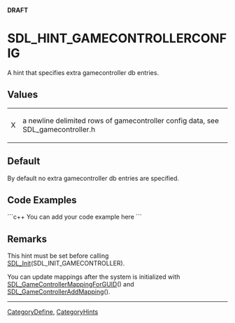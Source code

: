 '''DRAFT'''

<!-- #*^*^*^*^*See http://wiki.libsdl.org/moin.cgi/SGEnumerations for details on editing this page*^*^*^*^* -->


= SDL_HINT_GAMECONTROLLERCONFIG =
A hint that specifies extra gamecontroller db entries.




== Values ==
{|
|X
|a newline delimited rows of gamecontroller config data, see SDL_gamecontroller.h
|}


== Default ==
By default no extra gamecontroller db entries are specified.


== Code Examples ==
```c++
You can add your code example here
```

<!-- #Leave this section as-is unless you have a code example to put in.  In that case, replace You can add your code example here with your code example following the Style Guide instructions.  Leave the rest of the markup alone and delete this comment. -->


== Remarks ==
This hint must be set before calling [[SDL_Init]](SDL_INIT_GAMECONTROLLER).

You can update mappings after the system is initialized with [[SDL_GameControllerMappingForGUID]]() and [[SDL_GameControllerAddMapping]]().

----
[[CategoryDefine]], [[CategoryHints]]
<!-- #See the Style Guide for instructions on editing the footer. -->
